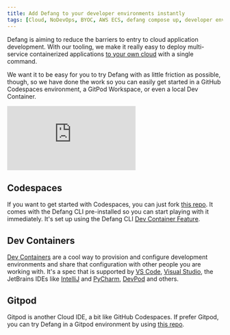 ```yaml
---
title: Add Defang to your developer environments instantly
tags: [Cloud, NoDevOps, BYOC, AWS ECS, defang compose up, developer environments, Cloud IDEs, CDE]
---
```


Defang is aiming to reduce the barriers to entry to cloud application development. With our tooling, we make it really easy to deploy multi-service containerized applications [to your own cloud](/docs/concepts/defang-byoc) with a single command.

We want it to be easy for you to try Defang with as little friction as possible, though, so we have done the work so you can easily get started in a GitHub Codespaces environment, a GitPod Workspace, or even a local Dev Container.

<iframe style={{
    width: '100%',
    aspectRatio: '560/315',
}} src="https://www.youtube.com/embed/71pmCfLdxTg?si=7hRL-4uyTDANLe78" title="YouTube video player" frameborder="0" allow="accelerometer; autoplay; clipboard-write; encrypted-media; gyroscope; picture-in-picture; web-share" referrerpolicy="strict-origin-when-cross-origin" allowfullscreen></iframe>

## Codespaces

If you want to get started with Codespaces, you can just fork [this repo](https://github.com/DefangLabs/github-codespace). It comes with the Defang CLI pre-installed so you can start playing with it immediately. It's set up using the Defang CLI [Dev Container Feature](https://github.com/DefangLabs/devcontainer-feature/pkgs/container/devcontainer-feature%2Fdefang-cli).

## Dev Containers

[Dev Containers](https://code.visualstudio.com/docs/devcontainers/containers) are a cool way to provision and configure development environments and share that configuration with other people you are working with. It's a spec that is supported by [VS Code](https://code.visualstudio.com/docs/devcontainers/containers), [Visual Studio](https://devblogs.microsoft.com/cppblog/dev-containers-for-c-in-visual-studio/), the JetBrains IDEs like [IntelliJ](https://www.jetbrains.com/help/idea/connect-to-devcontainer.html) and [PyCharm](https://www.jetbrains.com/help/pycharm/connect-to-devcontainer.html), [DevPod](https://devpod.sh/docs/developing-in-workspaces/devcontainer-json) and others.

## Gitpod

Gitpod is another Cloud IDE, a bit like GitHub Codespaces. If prefer Gitpod, you can try Defang in a Gitpod environment by using [this repo](https://github.com/DefangLabs/gitpod-workspace/tree/main).
